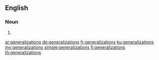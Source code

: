 ==English==

===Noun===
{{head|en|noun plural form}}

# {{plural of|generalization|lang=en}}

[[ar:generalizations]]
[[de:generalizations]]
[[fr:generalizations]]
[[ku:generalizations]]
[[my:generalizations]]
[[simple:generalizations]]
[[fi:generalizations]]
[[th:generalizations]]
